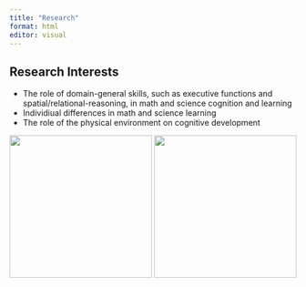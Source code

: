 ```yaml
---
title: "Research"
format: html
editor: visual
---
```


## Research Interests

-   The role of domain-general skills, such as executive functions and spatial/relational-reasoning, in math and science cognition and learning
-   Individiual differences in math and science learning
-   The role of the physical environment on cognitive development


<center>
![](photo-defense.jpeg){fig-alt="Defense Presentation October 2023" height="250"} ![](photo-mcls.jpeg){fig-alt="MCLS Presentation June 2023" height="250"}
</center>
